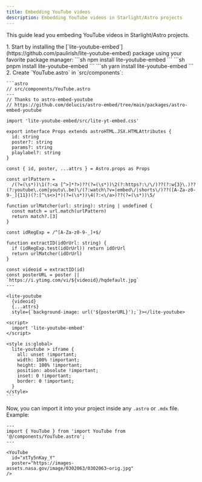 ```yaml
---
title: Embedding YouTube videos
description: Embedding YouTube videos in Starlight/Astro projects
---
```



This guide lead you embeding YouTube videos in Starlight/Astro projects.

<Steps>
1.  Start by installing the [`lite-youtube-embed`](https://github.com/paulirish/lite-youtube-embed) package using your favorite package manager:
    <Tabs>
      <TabItem label="npm">
      ```sh
      npm install lite-youtube-embed
      ```
      </TabItem>
      <TabItem label="pnpm">
      ```sh
      pnpm install lite-youtube-embed
      ```
      </TabItem>
      <TabItem label="Yarn">
      ```sh
      yarn install lite-youtube-embed
      ```
      </TabItem>
    </Tabs>
2.  Create `YouTube.astro` in `src/components`:
    
    ```astro
    // src/components/YouTube.astro
    ---
    // Thanks to astro-embed-youtube
    // https://github.com/delucis/astro-embed/tree/main/packages/astro-embed-youtube

    import 'lite-youtube-embed/src/lite-yt-embed.css'

    export interface Props extends astroHTML.JSX.HTMLAttributes {
      id: string
      poster?: string
      params?: string
      playlabel?: string
    }

    const { id, poster, ...attrs } = Astro.props as Props

    const urlPattern =
      /(?=(\s*))\1(?:<a [^>]*?>)??(?=(\s*))\2(?:https?:\/\/)??(?:w{3}\.)??(?:youtube\.com|youtu\.be)\/(?:watch\?v=|embed\/|shorts\/)??([A-Za-z0-9-_]{11})(?:[^\s<>]*)(?=(\s*))\4(?:<\/a>)??(?=(\s*))\5/

    function urlMatcher(url: string): string | undefined {
      const match = url.match(urlPattern)
      return match?.[3]
    }

    const idRegExp = /^[A-Za-z0-9-_]+$/

    function extractID(idOrUrl: string) {
      if (idRegExp.test(idOrUrl)) return idOrUrl
      return urlMatcher(idOrUrl)
    }

    const videoid = extractID(id)
    const posterURL = poster || `https://i.ytimg.com/vi/${videoid}/hqdefault.jpg`
    ---

    <lite-youtube
      {videoid}
      {...attrs}
      style={`background-image: url('${posterURL}');`}></lite-youtube>

    <script>
      import 'lite-youtube-embed'
    </script>

    <style is:global>
      lite-youtube > iframe {
        all: unset !important;
        width: 100% !important;
        height: 100% !important;
        position: absolute !important;
        inset: 0 !important;
        border: 0 !important;
      }
    </style>
    ```
</Steps>

Now, you can import it into your project inside any `.astro` or `.mdx` file. Example:

```astro
---
import { YouTube } from 'import YouTube from '@/components/YouTube.astro';
---

<YouTube
  id="xtTy5nKay_Y"
  poster="https://images-assets.nasa.gov/image/0302063/0302063~orig.jpg"
/>
```
